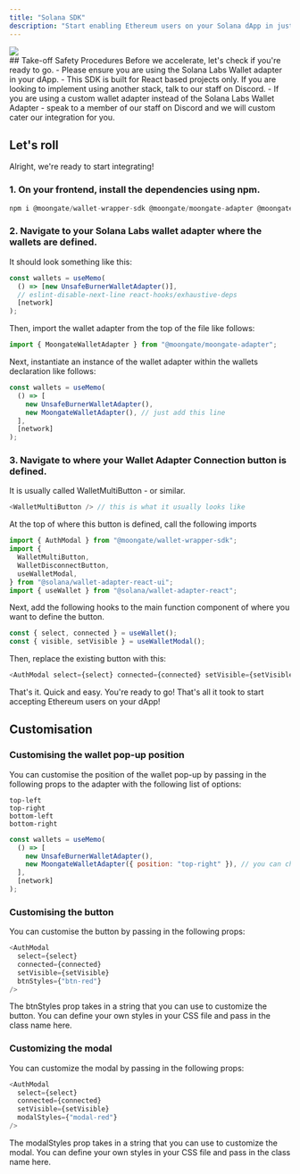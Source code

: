 ```yaml
---
title: "Solana SDK"
description: "Start enabling Ethereum users on your Solana dApp in just a few steps. Let&#39;s get cracking."
---
```


<Frame caption="This is what your user will see once they press the connect wallet button.">
  <img src="/images/chain-select.png" />
</Frame>
<br />
## Take-off Safety Procedures Before we accelerate, let's check if you&#39;re
ready to go. - Please ensure you are using the Solana Labs Wallet adapter in
your dApp. - This SDK is built for React based projects only. If you are looking
to implement using another stack, talk to our staff on Discord. - If you are
using a custom wallet adapter instead of the Solana Labs Wallet Adapter - speak
to a member of our staff on Discord and we will custom cater our integration for
you.

## Let&#39;s roll

Alright, we&#39;re ready to start integrating!

### 1. On your frontend, install the dependencies using npm.

```javascript
npm i @moongate/wallet-wrapper-sdk @moongate/moongate-adapter @moongate/solana-wallet-sdk
```

### 2. Navigate to your Solana Labs wallet adapter where the wallets are defined.

It should look something like this:

```javascript
const wallets = useMemo(
  () => [new UnsafeBurnerWalletAdapter()],
  // eslint-disable-next-line react-hooks/exhaustive-deps
  [network]
);
```

Then, import the wallet adapter from the top of the file like follows:

```javascript
import { MoongateWalletAdapter } from "@moongate/moongate-adapter";
```

Next, instantiate an instance of the wallet adapter within the wallets declaration like follows:

```javascript
const wallets = useMemo(
  () => [
    new UnsafeBurnerWalletAdapter(),
    new MoongateWalletAdapter(), // just add this line
  ],
  [network]
);
```

### 3. Navigate to where your Wallet Adapter Connection button is defined.

It is usually called WalletMultiButton - or similar.

```javascript
<WalletMultiButton /> // this is what it usually looks like
```

At the top of where this button is defined, call the following imports

```javascript
import { AuthModal } from "@moongate/wallet-wrapper-sdk";
import {
  WalletMultiButton,
  WalletDisconnectButton,
  useWalletModal,
} from "@solana/wallet-adapter-react-ui";
import { useWallet } from "@solana/wallet-adapter-react";
```

Next, add the following hooks to the main function component of where you want to define the button.

```javascript
const { select, connected } = useWallet();
const { visible, setVisible } = useWalletModal();
```

Then, replace the existing button with this:

```javascript
<AuthModal select={select} connected={connected} setVisible={setVisible} />
```

That's it. Quick and easy. You're ready to go! That's all it took to start accepting Ethereum users on your dApp!

## Customisation

### Customising the wallet pop-up position

You can customise the position of the wallet pop-up by passing in the following props to the adapter with the following list of options:

```
top-left
top-right
bottom-left
bottom-right
```

```javascript
const wallets = useMemo(
  () => [
    new UnsafeBurnerWalletAdapter(),
    new MoongateWalletAdapter({ position: "top-right" }), // you can choose the location by passing in the prop here
  ],
  [network]
);
```

### Customising the button

You can customise the button by passing in the following props:

```javascript
<AuthModal
  select={select}
  connected={connected}
  setVisible={setVisible}
  btnStyles={"btn-red"}
/>
```

The btnStyles prop takes in a string that you can use to customize the button. You can define your own styles in your CSS file and pass in the class name here.

### Customizing the modal

You can customize the modal by passing in the following props:

```javascript
<AuthModal
  select={select}
  connected={connected}
  setVisible={setVisible}
  modalStyles={"modal-red"}
/>
```

The modalStyles prop takes in a string that you can use to customize the modal. You can define your own styles in your CSS file and pass in the class name here.
